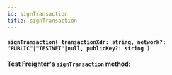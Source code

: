 ```yaml
---
id: signTransaction
title: signTransaction
---
```


#### `signTransaction( transactionXdr: string, network?: "PUBLIC"|"TESTNET"|null, publicKey?: string )`


<strong>Test Freighter's `signTransaction` method:</strong>
<SignTransactionDemo />
